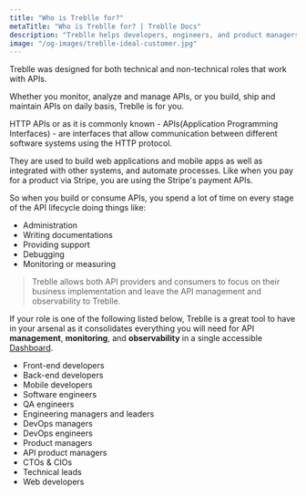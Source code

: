 ```yaml
---
title: "Who is Treblle for?"
metaTitle: "Who is Treblle for? | Treblle Docs"
description: "Treblle helps developers, engineers, and product managers monitor, analyze, and manage APIs in one place. Designed for both API providers and consumers."
image: "/og-images/treblle-ideal-customer.jpg"
---
```


Treblle was designed for both technical and non-technical roles that work with APIs.

Whether you monitor, analyze and manage APIs, or you build, ship and maintain APIs on daily basis, Treblle is for you.

HTTP APIs or as it is commonly known - APIs(Application Programming Interfaces) - are interfaces that allow communication between different software systems using the HTTP protocol.

They are used to build web applications and mobile apps as well as integrated with other systems, and automate processes. Like when you pay for a product via Stripe, you are using the Stripe's payment APIs.

So when you build or consume APIs, you spend a lot of time on every stage of the API lifecycle doing things like:

- Administration
- Writing documentations
- Providing support
- Debugging
- Monitoring or measuring

> Treblle allows both API providers and consumers to focus on their business implementation and leave the API management and observability to Treblle.

If your role is one of the following listed below, Treblle is a great tool to have in your arsenal as it consolidates everything you will need for API **management**, **monitoring**, and **observability** in a single accessible [Dashboard](/treblle/dashboard/).

- Front-end developers
- Back-end developers
- Mobile developers
- Software engineers
- QA engineers
- Engineering managers and leaders
- DevOps managers
- DevOps engineers
- Product managers
- API product managers
- CTOs & CIOs
- Technical leads
- Web developers